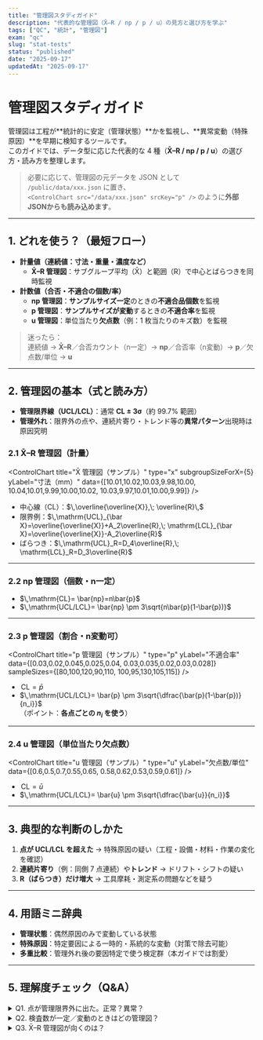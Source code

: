 ```yaml
---
title: "管理図スタディガイド"
description: "代表的な管理図（X̄–R / np / p / u）の見方と選び方を学ぶ"
tags: ["QC", "統計", "管理図"]
exam: "qc"
slug: "stat-tests"
status: "published"
date: "2025-09-17"
updatedAt: "2025-09-17"
---
```



# 管理図スタディガイド

管理図は工程が**統計的に安定（管理状態）**かを監視し、**異常変動（特殊原因）**を早期に検知するツールです。  
このガイドでは、データ型に応じた代表的な 4 種（**X̄–R / np / p / u**）の選び方・読み方を整理します。

> 必要に応じて、管理図の元データを JSON として `/public/data/xxx.json` に置き、  
> `<ControlChart src="/data/xxx.json" srcKey="p" />` のように**外部JSONからも読み込めます**。

---

## 1. どれを使う？（最短フロー）

- **計量値（連続値：寸法・重量・濃度など）**  
  - **X̄–R 管理図**：サブグループ平均（X̄）と範囲（R）で中心とばらつきを同時監視
- **計数値（合否・不適合の個数/率）**  
  - **np 管理図**：**サンプルサイズ一定**のときの**不適合品個数**を監視  
  - **p 管理図**：**サンプルサイズが変動**するときの**不適合率**を監視  
  - **u 管理図**：単位当たり**欠点数**（例：1 枚当たりのキズ数）を監視

> 迷ったら：  
> 連続値 → **X̄–R**／合否カウント（n一定）→ **np**／合否率（n変動）→ **p**／欠点数/単位 → **u**

---

## 2. 管理図の基本（式と読み方）

- **管理限界線（UCL/LCL）**：通常 **CL ± 3σ**（約 99.7% 範囲）  
- **管理外れ**：限界外の点や、連続片寄り・トレンド等の**異常パターン**出現時は原因究明

### 2.1 X̄–R 管理図（計量）

<ControlChart
  title="X̄ 管理図（サンプル）"
  type="x"
  subgroupSizeForX={5}
  yLabel="寸法（mm）"
  data={[10.01,10.02,10.03,9.98,10.00, 10.04,10.01,9.99,10.00,10.02, 10.03,9.97,10.01,10.00,9.99]}
/>

- 中心線（CL）：$\,\overline{\overline{X}},\; \overline{R}\,$  
- 限界例：$\,\mathrm{UCL}_{\bar X}=\overline{\overline{X}}+A_2\overline{R},\;
  \mathrm{LCL}_{\bar X}=\overline{\overline{X}}-A_2\overline{R}$  
- ばらつき：$\,\mathrm{UCL}_R=D_4\overline{R},\; \mathrm{LCL}_R=D_3\overline{R}$

---

### 2.2 np 管理図（個数・n一定）

<ControlChart
  title="np 管理図（サンプル）"
  type="np"
  nForNp={100}
  yLabel="不適合品個数"
  data={[3,2,4,5,1,3,2,4,3,5,2,3,1,2,4]}
/>

- $\,\mathrm{CL}= \bar{np}=n\bar{p}$  
- $\,\mathrm{UCL/LCL}= \bar{np} \pm 3\sqrt{n\bar{p}(1-\bar{p})}$

---

### 2.3 p 管理図（割合・n変動可）

<ControlChart
  title="p 管理図（サンプル）"
  type="p"
  yLabel="不適合率"
  data={[0.03,0.02,0.045,0.025,0.04, 0.03,0.035,0.02,0.03,0.028]}
  sampleSizes={[80,100,120,90,110, 100,95,130,105,115]}
/>

- $\,\mathrm{CL}= \bar{p}$  
- $\,\mathrm{UCL/LCL}= \bar{p} \pm 3\sqrt{\dfrac{\bar{p}(1-\bar{p})}{n_i}}$  
  （ポイント：**各点ごとの $n_i$ を使う**）

---

### 2.4 u 管理図（単位当たり欠点数）

<ControlChart
  title="u 管理図（サンプル）"
  type="u"
  yLabel="欠点数/単位"
  data={[0.6,0.5,0.7,0.55,0.65, 0.58,0.62,0.53,0.59,0.61]}
/>

- $\,\mathrm{CL}= \bar{u}$  
- $\,\mathrm{UCL/LCL}= \bar{u} \pm 3\sqrt{\dfrac{\bar{u}}{n_i}}$

---

## 3. 典型的な判断のしかた

1. **点が UCL/LCL を超えた** → 特殊原因の疑い（工程・設備・材料・作業の変化を確認）  
2. **連続片寄り**（例：同側 7 点連続）や**トレンド** → ドリフト・シフトの疑い  
3. **R（ばらつき）だけ増大** → 工具摩耗・測定系の問題などを疑う

---

## 4. 用語ミニ辞典

- **管理状態**：偶然原因のみで変動している状態  
- **特殊原因**：特定要因による一時的・系統的な変動（対策で除去可能）  
- **多重比較**：管理外れ後の要因特定で使う検定群（本ガイドでは割愛）

---

## 5. 理解度チェック（Q&A）

<details class="qa-card">
  <summary class="qa-q">Q1. 点が管理限界外に出た。正常？異常？</summary>
  <div class="qa-a">
    <strong>異常</strong>（特殊原因の可能性が高い）。工程・設備・材料・作業条件の変化を確認。
  </div>
</details>

<details class="qa-card">
  <summary class="qa-q">Q2. 検査数が一定／変動のときはどの管理図？</summary>
  <div class="qa-a">
    一定：<strong>np</strong> 管理図、変動：<strong>p</strong> 管理図。
  </div>
</details>

<details class="qa-card">
  <summary class="qa-q">Q3. X̄–R 管理図が向くのは？</summary>
  <div class="qa-a">
    寸法・重さなどの<strong>連続値</strong>の平均とばらつきを同時に監視したいとき。
  </div>
</details>
